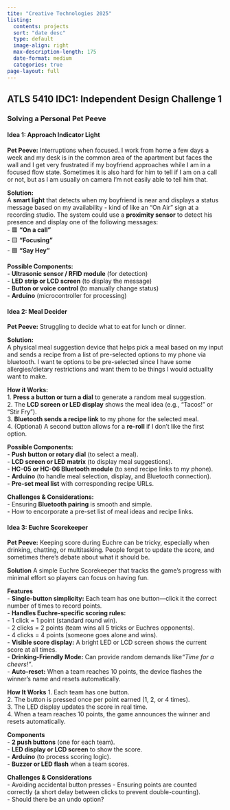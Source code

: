 ```yaml
---
tite: "Creative Technologies 2025"
listing:
  contents: projects
  sort: "date desc"
  type: default
  image-align: right
  max-description-length: 175
  date-format: medium
  categories: true
page-layout: full
---
```


## ATLS 5410 IDC1: Independent Design Challenge 1  
### Solving a Personal Pet Peeve  

#### **Idea 1: Approach Indicator Light**  
**Pet Peeve:** Interruptions when focused. I work from home a few days a week and my desk is in the common area of the apartment but faces the wall and I get very frustrated if my boyfriend approaches while I am in a focused flow state. Sometimes it is also hard for him to tell if I am on a call or not, but as I am usually on camera I'm not easily able to tell him that. 

**Solution:**  
A **smart light** that detects when my boyfriend is near and displays a status message based on my availability - kind of like an "On Air" sign at a recording studio. The system could use a **proximity sensor** to detect his presence and display one of the following messages:  
- 🟥 **"On a call"**   
- 🟨 **"Focusing"**  
- 🟩 **"Say Hey"**  

**Possible Components:**  
- **Ultrasonic sensor / RFID module** (for detection)  
- **LED strip or LCD screen** (to display the message)  
- **Button or voice control** (to manually change status)  
- **Arduino** (microcontroller for processing)  

#### **Idea 2: Meal Decider**  
**Pet Peeve:** Struggling to decide what to eat for lunch or dinner. 

**Solution:**  
A physical meal suggestion device that helps pick a meal based on my input and sends a recipe from a list of pre-selected options to my phone via bluetooth. I want te options to be pre-selected since I have some allergies/dietary restrictions and want them to be things I would actuallty want to make. 

**How it Works:**  
1. **Press a button or turn a dial** to generate a random meal suggestion.  
2. The **LCD screen or LED display** shows the meal idea (e.g., "Tacos!" or "Stir Fry").  
3. **Bluetooth sends a recipe link** to my phone for the selected meal.  
4. (Optional) A second button allows for a **re-roll** if I don’t like the first option.  

**Possible Components:**  
- **Push button or rotary dial** (to select a meal).  
- **LCD screen or LED matrix** (to display meal suggestions).  
- **HC-05 or HC-06 Bluetooth module** (to send recipe links to my phone).  
- **Arduino** (to handle meal selection, display, and Bluetooth connection).  
- **Pre-set meal list** with corresponding recipe URLs.  

**Challenges & Considerations:**  
- Ensuring **Bluetooth pairing** is smooth and simple.  
- How to encorporate a pre-set list of meal ideas and recipe links.  

#### **Idea 3: Euchre Scorekeeper**

**Pet Peeve:** Keeping score during Euchre can be tricky, especially when drinking, chatting, or multitasking. People forget to update the score, and sometimes there’s debate about what it should be.  

**Solution** 
A simple Euchre Scorekeeper that tracks the game’s progress with minimal effort so players can focus on having fun.  

**Features**  
- **Single-button simplicity:** Each team has one button—click it the correct number of times to record points.  
- **Handles Euchre-specific scoring rules:**  
  - 1 click = 1 point (standard round win).  
  - 2 clicks = 2 points (team wins all 5 tricks or Euchres opponents).  
  - 4 clicks = 4 points (someone goes alone and wins).  
- **Visible score display:** A bright LED or LCD screen shows the current score at all times.  
- **Drinking-Friendly Mode:** Can provide random demands like*"Time for a cheers!"*.  
- **Auto-reset:** When a team reaches 10 points, the device flashes the winner’s name and resets automatically.  

**How It Works**
1. Each team has one button.  
2. The button is pressed once per point earned (1, 2, or 4 times).  
3. The LED display updates the score in real time.  
4. When a team reaches 10 points, the game announces the winner and resets automatically.  

**Components**  
- **2 push buttons** (one for each team).  
- **LED display or LCD screen** to show the score.  
- **Arduino** (to process scoring logic).  
- **Buzzer or LED flash** when a team scores.  

**Challenges & Considerations**  
- Avoiding accidental button presses 
- Ensuring points are counted correctly (a short delay between clicks to prevent double-counting).  
- Should there be an undo option?  
